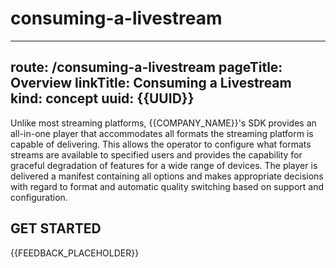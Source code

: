 # consuming-a-livestream

---
route: /consuming-a-livestream
pageTitle: Overview
linkTitle: Consuming a Livestream
kind: concept
uuid: {{UUID}}
---

Unlike most streaming platforms, {{COMPANY_NAME}}'s SDK provides an all-in-one player that accommodates all formats the streaming platform is capable of delivering. This allows the operator to configure what formats streams are available to specified users and provides the capability for graceful degradation of features for a wide range of devices. The player is delivered a manifest containing all options and makes appropriate decisions with regard to format and automatic quality switching based on support and configuration.

## GET STARTED 

<div>
  <div 
    title="View a stream" 
    href="/consuming-a-livestream/view-a-stream" 
    description="Set up a basic player and learn how to build the player UI" 
  />
  <div 
    title="What is a manifest?" 
    href="/consuming-a-livestream/what-is-a-manifest" 
    description="Learn about the importance of a manifest, their parts, and how a player consumes a manifest" 
  />
  <div
    title="Play a stream using a manifest" 
    href="/consuming-a-livestream/play-a-stream-using-a-manifest" 
    description="Set up a basic manifest player and learn how to build the player UI" 
  />
</div>

{{FEEDBACK_PLACEHOLDER}}
